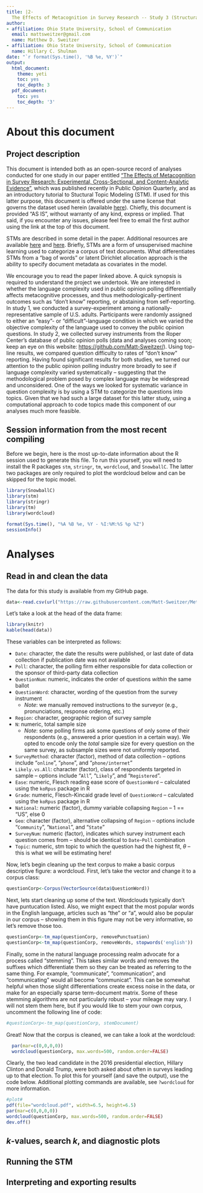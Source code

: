 ```yaml
---
title: |2-
  The Effects of Metacognition in Survey Research -- Study 3 (Structural Topic Model)
author:
- affiliation: Ohio State University, School of Communication
  email: mattsweitzer@gmail.com
  name: Matthew D. Sweitzer
- affiliation: Ohio State University, School of Communication
  name: Hillary C. Shulman
date: "`r format(Sys.time(), '%B %e, %Y')`"
output:
  html_document:
    theme: yeti
    toc: yes
    toc_depth: 3
  pdf_document:
    toc: yes
    toc_depth: '3'
---
```


# About this document

## Project description

This document is intended both as an open-source record of analyses conducted for one study in our paper entitled ["The Effects of Metacognition in Survey Research: Experimental, Cross-Sectional, and Content-Analytic Evidence"](https://github.com/Matt-Sweitzer/Papers/blob/master/SweitzerShulman2018.pdf), which was published recently in Public Opinion Quarterly, and as an introductory tutorial to Stuctural Topic Modeling (STM). If used for this latter purpose, this document is offered under the same license that governs the dataset used herein (available [here](https://github.com/Matt-Sweitzer/Metacognition_Surveys/blob/master/LICENSE)). Chiefly, this document is provided "AS IS", without warranty of any kind, express or implied. That said, if you encounter any issues, please feel free to email the first author using the link at the top of this document.

STMs are described in some detail in the paper. Additional resources are available [here](http://www.structuraltopicmodel.com/) and [here](http://scholar.harvard.edu/files/dtingley/files/topicmodelsopenendedexperiments.pdf). Briefly, STMs are a form of unsupervised machine learning used to categorize a corpus of text documents. What differentiates STMs from a "bag of words" or latent Dirichlet allocation approach is the ability to specify document metadata as covariates in the model.

We encourage you to read the paper linked above. A quick synopsis is required to understand the project we undertook. We are interested in whether the language complexity used in public opinion polling differentially affects metacognitive processes, and thus methodologically-pertinent outcomes such as "don't know" reporting, or abstaining from self-reporting. In study 1, we conducted a survey-experiment among a nationally-representative sample of U.S. adults. Participants were randomly assigned to either an "easy"- or "difficult"-language condition in which we varied the objective complexity of the language used to convey the public opinion questions. In study 2, we collected survey instruments from the Roper Center's database of public opinion polls (data and analyses coming soon; keep an eye on this website: [https://github.com/Matt-Sweitzer/](https://github.com/Matt-Sweitzer/)). Using top-line results, we compared question difficulty to rates of "don't know" reporting. Having found significant results for both studies, we turned our attention to the public opinion polling industry more broadly to see if language complexity varied systematically -- suggesting that the methodological problem posed by complex language may be widespread and unconsidered. One of the ways we looked for systematic variance in question complexity is by using a STM to categorize the questions into topics. Given that we had such a large dataset for this latter study, using a computational approach to code topics made this component of our analyses much more feasible.

## Session information from the most recent compiling

Before we begin, here is the most up-to-date information about the R session used to generate this file. To run this yourself, you will need to install the R packages `stm`, `stringr`, `tm`, `wordcloud`, and `SnowballC`. The latter two packages are only required to plot the wordcloud below and can be skipped for the topic model.

```r
library(SnowballC)
library(stm)
library(stringr)
library(tm)
library(wordcloud)
```

```r
format(Sys.time(), "%A %B %e, %Y - %I:%M:%S %p %Z")
sessionInfo()
```

# Analyses

## Read in and clean the data

The data for this study is available from my GitHub page.

```r
data<-read.csv(url("https://raw.githubusercontent.com/Matt-Sweitzer/Metacognition_Surveys/master/Study_3/Data/2016PollsFinal.csv"))
```

Let's take a look at the head of the data frame:

```r
library(knitr)
kable(head(data))
```

These variables can be interpreted as follows:

* `Date`: character, the date the results were published, or last date of data collection if publication date was not available
* `Poll`: character, the polling firm either responsible for data collection or the sponsor of third-party data collection
* `QuestionNum`: numeric, indicates the order of questions *within* the same ballot
* `QuestionWord`: character, wording of the question from the survey instrument
  + *Note*: we manually removed instructions to the surveyor (e.g., pronunciations, response ordering, etc.)
* `Region`: character, geographic region of survey sample
* `N`: numeric, total sample size
  + *Note*: some polling firms ask some questions of only some of their respondents (e.g., answered a prior question in a certain way). We opted to encode only the *total* sample size for every question on the same survey, as subsample sizes were not uniformly reported.
* `SurveyMethod`: character (factor), method of data collection -- options include "`online`", "`phone`", and "`phone/internet`"
* `Likely.vs.All`: character (factor), class of respondents targeted in sample -- options include "`All`", "`Likely`", and "`Registered`".
* `Ease`: numeric, Flesch reading ease score of `QuestionWord` -- calculated using the `koRpus` package in R
* `Grade`: numeric, Flesch-Kincaid grade level of `QuestionWord` -- calculated using the `koRpus` package in R
* `National`: numeric (factor), dummy variable collapsing `Region` -- 1 == "US", else 0
* `Geo`: character (factor), alternative collapsing of `Region` -- options include "`Community`", "`National`", and "`State`"
* `SurveyNum`: numeric (factor), indicates which survey instrument each question comes from -- should be identical to `Date`-`Poll` combination
* `Topic`: numeric, stm topic to which the question had the highest fit, $\theta$ -- this is what we will be estimating here!

Now, let's begin cleaning up the text corpus to make a basic corpus descriptive figure: a wordcloud. First, let's take the vector and change it to a corpus class:

```r
questionCorp<-Corpus(VectorSource(data$QuestionWord))
```

Next, lets start cleaning up some of the text. Wordclouds typically don't have puntucation listed. Also, we might expect that the most popular words in the English language, articles such as "the" or "a", would also be popular in our corpus -- showing them in this figure may not be very informative, so let's remove those too.

```r
questionCorp<-tm_map(questionCorp, removePunctuation)
questionCorp<-tm_map(questionCorp, removeWords, stopwords('english'))
```

Finally, some in the natural language processing realm advocate for a process called "stemming". This takes similar words and removes the suffixes which differentiate them so they can be treated as referring to the same thing. For example, "communicate", "communication", and "communicating" would all become "communicat". This can be somewhat helpful when those slight differentiations create excess noise in the data, or make for an especially sparse term-document matrix. Some of these stemming algorithms are not particularly robust -- your mileage may vary. I will not stem them here, but if you would like to stem your own corpus, uncomment the following line of code:

```r
#questionCorp<-tm_map(questionCorp, stemDocument)
```

Great! Now that the corpus is cleaned, we can take a look at the wordcloud:

```r
  par(mar=c(0,0,0,0))
  wordcloud(questionCorp, max.words=500, random.order=FALSE)
```

Clearly, the two lead candidate in the 2016 presidential election, Hillary Clinton and Donald Trump, were both asked about often in surveys leading up to that election. To plot this for yourself (and save the output), use the code below. Additional plotting commands are available, see `?wordcloud` for more information.

```r
#plot#
pdf(file="wordcloud.pdf", width=6.5, height=6.5)
par(mar=c(0,0,0,0))
wordcloud(questionCorp, max.words=500, random.order=FALSE)
dev.off()
```

## *k*-values, search *k*, and diagnostic plots

## Running the STM

## Interpreting and exporting results